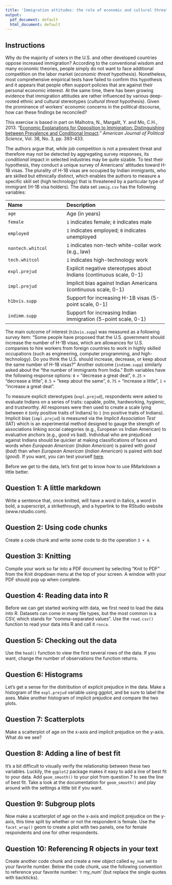 ```yaml
---
title: 'Immigration attitudes: the role of economic and cultural threat'
output:
  pdf_document: default
  html_document: default
---
```


<style type="text/css">
    ol { list-style-type: lower-alpha; }
</style>

## Instructions 

Why do the majority of voters in the U.S. and other developed countries oppose increased immigration? According to the conventional wisdom and many economic theories, people simply do not want to face additional competition on the labor market (*economic threat* hypothesis). Nonetheless, most comprehensive empirical tests have failed to confirm this hypothesis and it appears that people often support policies that are against their personal economic interest. At the same time, there has been growing evidence that immigration attitudes are rather influenced by various deep-rooted ethnic and cultural stereotypes (*cultural threat* hypothesis). Given the prominence of workers' economic concerns in the political discourse, how can these findings be reconciled? 

This exercise is based in part on Malhotra, N., Margalit, Y. and Mo, C.H., 2013. "[Economic Explanations for Opposition to Immigration: Distinguishing between Prevalence and Conditional Impact](https://dx.doi.org/10.1111/ajps.12012)." *American Journal of Political Science*, Vol. 38, No. 3, pp. 393-433.

The authors argue that, while job competition is not a prevalent threat and therefore may not be detected by aggregating survey responses, its *conditional* impact in selected industries may be quite sizable. To test their hypothesis, they conduct a unique survey of Americans' attitudes toward H-1B visas. The plurality of H-1B visas are occupied by Indian immigrants, who are skilled but ethnically distinct, which enables the authors to measure a specific skill set (high technology) that is threatened by a particular type of immigrant (H-1B visa holders). The data set `immig.csv` has the following variables:

-----------------------------------------------------------------------------------------
 Name                             Description
 -------------------------------- -------------------------------------------------------
 `age`                            Age (in years)
 
 `female`                         `1` indicates female; `0` indicates male
 
 `employed`                       `1` indicates employed; `0` indicates unemployed  
 
 `nontech.whitcol`                `1` indicates non-tech white-collar work (e.g., law)
 
 `tech.whitcol`                   `1` indicates high-technology work
 
 `expl.prejud`                    Explicit negative stereotypes about Indians (continuous 
                                  scale, 0-1)
 
 `impl.prejud`                    Implicit bias against Indian Americans (continuous scale, 
                                  0-1)
                                  
 `h1bvis.supp`                    Support for increasing H-1B visas (5-point scale, 0-1)
 
 `indimm.supp`                    Support for increasing Indian immigration (5-point scale, 
                                  0-1)
-----------------------------------------------------------------------------------------

The main outcome of interest (`h1bvis.supp`) was measured as a following survey item: "Some people have proposed that the U.S. government should increase the number of H-1B visas, which are allowances for U.S. companies to hire workers from foreign countries to work in highly skilled occupations (such as engineering, computer programming, and high-technology). Do you think the U.S. should increase, decrease, or keep about the same number of H-1B visas?" Another outcome (`indimm.supp`) similarly asked about the "the number of immigrants from India." Both variables have the following response options: `0` = "decrease a great deal", `0.25` = "decrease a little", `0.5` = "keep about the same", `0.75` = "increase a little", `1` = "increase a great deal".

To measure explicit stereotypes (`expl.prejud`), respondents were asked to evaluate Indians on a series of traits: capable, polite, hardworking, hygienic, and trustworthy. All responses were then used to create a scale lying between `0` (only positive traits of Indians) to `1` (no positive traits of Indians). Implicit bias (`impl.prejud`) is measured via the *Implicit Association Test* (IAT) which is an experimental method designed to gauge the strength of associations linking social categories (e.g., European vs Indian American) to evaluative anchors (e.g., good vs bad). Individual who are prejudiced against Indians should be quicker at making classifications of faces and words when *European American* (*Indian American*) is paired with *good* (*bad*) than when *European American* (*Indian American*) is paired with *bad* (*good*). If you want, you can test yourself [here](https://implicit.harvard.edu/implicit/takeatest.html).

Before we get to the data, let's first get to know how to use RMarkdown a little better.

## Question 1: A little markdown

Write a sentence that, once knitted, will have a word in italics, a word in bold, a superscript, a strikethrough, and a hyperlink to the RStudio website (www.rstudio.com).



## Question 2: Using code chunks

Create a code chunk and write some code to do the operation `3 + 4`.







## Question 3: Knitting

Compile your work so far into a PDF document by selecting "Knit to PDF" from the Knit dropdown menu at the top of your screen. A window with your PDF should pop up when complete.


## Question 4: Reading data into R

Before we can get started working with data, we first need to load the data into R. Datasets can come in many file types, but the most common is a CSV, which stands for "comma-separated values". Use the `read.csv()` function to read your data into R and call it `rosca`.





## Question 5: Checking out the data

Use the `head()` function to view the first several rows of the data. If you want, change the number of observations the function returns.





## Question 6: Histograms

Let's get a sense for the distribution of explicit prejudice in the data. Make a histogram of the `expl.prejud` variable using ggplot, and be sure to label the axes. Make another histogram of implicit prejudice and compare the two plots.






## Question 7: Scatterplots

Make a scatterplot of age on the x-axis and implicit prejudice on the y-axis. What do we see?





## Question 8: Adding a line of best fit

It's a bit difficult to visually verify the relationship between these two variables. Luckily, the `ggplot2` package makes it easy to add a line of best fit to your data. Add `geom_smooth()` to your plot from question 7 to see the line of best fit. Take a look at the documentation for `geom_smooth()` and play around with the settings a little bit if you want.





## Question 9: Subgroup plots

Now make a scatterplot of age on the x-axis and implicit prejudice on the y-axis, this time split by whether or not the respondent is female. Use the `facet_wrap()` geom to create a plot with two panels, one for female respondents and one for other respondents.





## Question 10: Referencing R objects in your text

Create another code chunk and create a new object called `my_num` set to your favorite number. Below the code chunk, use the following convention to reference your favorite number: 'r my_num' (but replace the single quotes with backticks).





